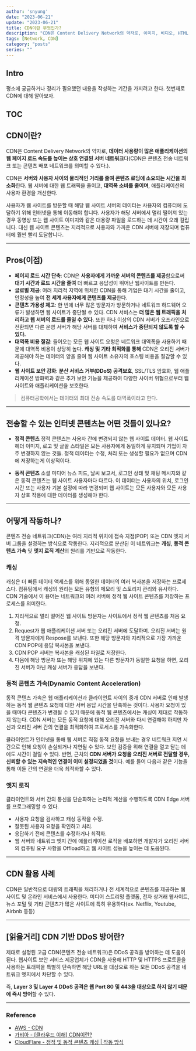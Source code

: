 ---
author: 'snyung'
date: "2023-06-21"
update: "2023-06-21"
title: CDN이란 무엇인가?
description: "CDN은 Content Delivery Network의 약자로, 이미지, 비디오, HTML 파일, JavaScript 및 CSS 파일과 같은 웹 콘텐츠를 위치에 따라 사용자에게 전달하기 위해 지리적으로 분산된 서버 네트워크입니다."
tags: [Network, CDN]
category: "posts"
series: ""
---

## Intro

평소에 궁금하거나 정리가 필요했던 내용을 작성하는 기간을 가지려고 한다. 첫번재로 CDN에 대해 알아보자.

## TOC

## CDN이란?

CDN은 Content Delivery Network의 약자로, **데이터 사용량이 많은 애플리케이션의 웹 페이지 로드 속도를 높이는 상호 연결된 서버 네트워크**다(CDN은 콘텐츠 전송 네트워크 또는 콘텐츠 배포 네트워크를 의미할 수 있다.). 

CDN은 **서버와 사용자 사이의 물리적인 거리를 줄여 콘텐츠 로딩에 소요되는 시간을 최소화**한다. 웹 서버에 대한 웹 트래픽을 줄이고, **대역폭 소비를 줄이며**, 애플리케이션의 사용자 환경을 개선한다.

사용자가 웹 사이트를 방문할 때 해당 웹 사이트 서버의 데이터는 사용자의 컴퓨터에 도달하기 위해 인터넷을 통해 이동해야 합니다. 사용자가 해당 서버에서 멀리 떨어져 있는 경우 동영상 또는 웹 사이트 이미지와 같은 대용량 파일을 로드하는 데 시간이 오래 걸립니다. 대신 웹 사이트 콘텐츠는 지리적으로 사용자와 가까운 CDN 서버에 저장되며 컴퓨터에 훨씬 빨리 도달합니다.

---

## Pros(이점)

- **페이지 로드 시간 단축**: CDN은 **사용자에게 가까운 서버의 콘텐츠를 제공**함으로써 **대기 시간과 로드 시간을 줄여** 더 빠르고 응답성이 뛰어난 웹사이트를 만든다.
- **글로벌 제공**: 여러 지리적 지역에 위치한 CDN을 통해 기업은 대기 시간을 줄이고, 안정성을 높여 **전 세계 사용자에게 콘텐츠를 제공**한다.
- **콘텐츠 가용성 제고**: 한 번에 너무 많은 방문자가 방문하거나 네트워크 하드웨어 오류가 발생하면 웹 사이트가 중단될 수 있다. CDN 서비스는 **더 많은 웹 트래픽을 처리하고 웹 서버의 로드를 줄일 수 있다.** 또한 하나 이상의 CDN 서버가 오프라인으로 전환되면 다른 운영 서버가 해당 서버를 대체하여 **서비스가 중단되지 않도록 할 수 있다.**
- **대역폭 비용 절감**: 들어오는 모든 웹 사이트 요청은 네트워크 대역폭을 사용하기 때문에 대역폭 비용이 상당히 높다. **캐싱 및 기타 최적화를 통해** CDN은 오리진 서버가 제공해야 하는 데이터의 양을 줄여 웹 사이트 소유자의 호스팅 비용을 절감할 수 있다.
- **웹 사이트 보안 강화**: **분산 서비스 거부(DDoS) 공격보호**, SSL/TLS 암호화, 웹 애플리케이션 방화벽과 같은 추가 보안 기능을 제공하여 다양한 사이버 위협으로부터 웹사이트와 애플리케이션을 보호한다.

> 컴퓨터공학에서는 데이터의 최대 전송 속도를 대역폭이라고 한다.

---

## 전송할 수 있는 인터넷 콘텐츠는 어떤 것들이 있나요?

- **정적 콘텐츠**
정적 콘텐츠는 사용자 간에 변경되지 않는 웹 사이트 데이터. 웹 사이트 헤더 이미지, 로고 및 글꼴 스타일은 모든 사용자에게 동일하게 유지되며 기업이 자주 변경하지 않는 것들. 정적 데이터는 수정, 처리 또는 생성할 필요가 없으며 CDN에 저장하는게 이상적이다.

- **동적 콘텐츠**
소셜 미디어 뉴스 피드, 날씨 보고서, 로그인 상태 및 채팅 메시지와 같은 동적 콘텐츠는 웹 사이트 사용자마다 다르다. 이 데이터는 사용자의 위치, 로그인 시간 또는 사용자 기본 설정에 따라 변경되며 웹 사이트는 모든 사용자와 모든 사용자 상호 작용에 대한 데이터를 생성해야 한다.

---

## 어떻게 작동하나?

콘텐츠 전송 네트워크(CDN)는 여러 지리적 위치에 접속 지점(POP) 또는 CDN 엣지 서버 그룹을 설정하는 방식으로 작동한다. 지리적으로 분산된 이 네트워크는 **캐싱**, **동적 콘텐츠 가속** 및 **엣지 로직 계산**의 원리를 기반으로 작동한다.

### 캐싱

캐싱은 더 빠른 데이터 액세스를 위해 동일한 데이터의 여러 복사본을 저장하는 프로세스다. 컴퓨팅에서 캐싱의 원리는 모든 유형의 메모리 및 스토리지 관리와 유사하다. CDN 기술에서 이 용어는 네트워크의 여러 서버에 정적 웹 사이트 콘텐츠를 저장하는 프로세스를 의미한다.

1. 지리적으로 멀리 떨어진 웹 사이트 방문자는 사이트에서 정적 웹 콘텐츠를 처음 요청.
2. Request가 웹 애플리케이션 서버 또는 오리진 서버에 도달하며. 오리진 서버는 원격 방문자에게 Respose를 보낸다. 또한 해당 방문자와 지리적으로 가장 가까운 CDN POP에 응답 복사본을 보낸다.
3. CDN POP 서버는 복사본을 캐싱된 파일로 저장한다.
4. 다음에 해당 방문자 또는 해당 위치에 있는 다른 방문자가 동일한 요청을 하면, 오리진 서버가 아닌 캐싱 서버가 응답을 보낸다. 

### 동적 콘텐츠 가속(Dynamic Content Acceleration)

동적 콘텐츠 가속은 웹 애플리케이션과 클라이언트 사이의 중개 CDN 서버로 인해 발생하는 동적 웹 콘텐츠 요청에 대한 서버 응답 시간을 단축하는 것이다. 사용자 요청이 있을 때마다 콘텐츠가 변경될 수 있기 때문에 동적 웹 콘텐츠에서는 캐싱이 제대로 작동하지 않는다. CDN 서버는 모든 동적 요청에 대해 오리진 서버와 다시 연결해야 하지만 자신과 오리진 서버 간의 연결을 최적화하여 프로세스를 가속화한다.

클라이언트가 인터넷을 통해 웹 서버로 직접 동적 요청을 보내는 경우 네트워크 지연 시간으로 인해 요청이 손실되거나 지연될 수 있다. 보안 검증을 위해 연결을 열고 닫는 데에도 시간이 걸릴 수 있다. 반면, 근처의 **CDN 서버가 요청을 오리진 서버로 전달할 경우, 신뢰할 수 있는 지속적인 연결이 이미 설정되었을 것**이다. 예를 들어 다음과 같은 기능을 통해 이들 간의 연결을 더욱 최적화할 수 있다.

### 엣지 로직

클라이언트와 서버 간의 통신을 단순화하는 논리적 계산을 수행하도록 CDN Edge 서버를 프로그래밍할 수 있다.

- 사용자 요청을 검사하고 캐싱 동작을 수정.
- 잘못된 사용자 요청을 확인하고 처리.
- 응답하기 전에 콘텐츠를 수정하거나 최적화.
- 웹 서버와 네트워크 엣지 간에 애플리케이션 로직을 배포하면 개발자가 오리진 서버의 컴퓨팅 요구 사항을 Offload하고 웹 사이트 성능을 높이는 데 도움된다.

---

## CDN 활용 사례

CDN은 일반적으로 대량의 트래픽을 처리하거나 전 세계적으로 콘텐츠를 제공하는 웹 사이트 및 온라인 서비스에서 사용한다. 미디어 스트리밍 플랫폼, 전자 상거래 웹사이트, 뉴스 포털 및 기타 콘텐츠가 많은 사이트에 특히 유용하다(ex. Netflix, Youtube, Airbnb 등등)

---

## [읽을거리] CDN 기반 DDoS 방어란?

제대로 설정된 고급 CDN(콘텐츠 전송 네트워크)은 DDoS 공격을 방어하는 데 도움이 된다. 웹사이트 보안 서비스 제공업체가 CDN을 사용해 HTTP 및 HTTPS 프로토콜을 사용하는 트래픽을 특별히 단속하면 해당 URL을 대상으로 하는 모든 DDoS 공격을 네트워크 엣지에서 차단할 수 있다. 

즉, **Layer 3 및 Layer 4 DDoS 공격은 웹 Port 80 및 443을 대상으로 하지 않기 때문에 즉시 방어**할 수 있다. 

---

### Reference

- [AWS - CDN](https://aws.amazon.com/ko/what-is/cdn/)
- [가비아 - [클라우드 이해] CDN이란?](https://library.gabia.com/contents/infrahosting/8985/)
- [CloudFlare - 정적 및 동적 콘텐츠 캐싱 | 작동 방식
](https://www.cloudflare.com/ko-kr/learning/cdn/caching-static-and-dynamic-content/)